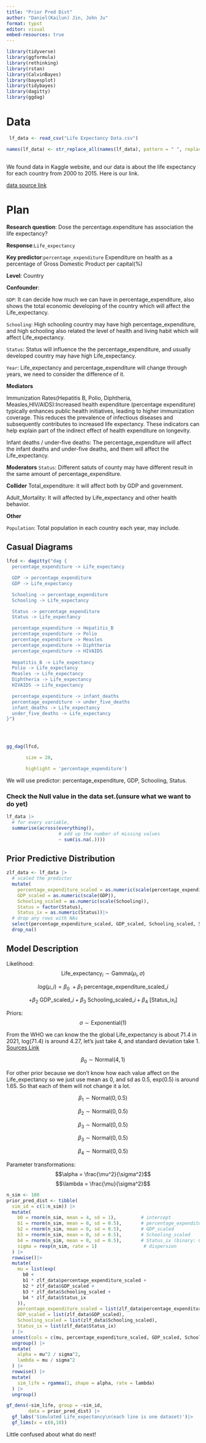 ```yaml
---
title: "Prior Pred Dist"
author: "Daniel(Kailun) Jin, John Ju"
format: typst
editor: visual
embed-resources: true
---
```


```r
library(tidyverse)
library(ggformula)
library(rethinking)
library(rstan)
library(CalvinBayes)
library(bayesplot)
library(tidybayes)
library(dagitty)
library(ggdag)
```

# Data

```r
 lf_data <- read_csv("Life Expectancy Data.csv")

names(lf_data) <- str_replace_all(names(lf_data), pattern = " ", replacement = "_")
  
```

We found data in Kaggle website, and our data is about the life expectancy for each country from 2000 to 2015. Here is our link.

[data source link](https://www.kaggle.com/datasets/kumarajarshi/life-expectancy-who?resource=download)

# Plan

**Research question**: Dose the percentage.expenditure has association the life expectancy?

**Response**:`Life_expectancy`

**Key predictor**:`percentage_expenditure` Expenditure on health as a percentage of Gross Domestic Product per capital(%)

**Level**: Country

**Confounder**:

`GDP`: It can decide how much we can have in percentage_expenditure, also shows the total economic developing of the country which will affect the Life_expectancy.

`Schooling`: High schooling country may have high percentage_expenditure, and high schooling also related the level of health and living habit which will affect Life_expectancy.

`Status`: Status will influence the the percentage_expenditure, and usually developed country may have high Life_expectancy.

`Year`: Life_expectancy and percentage_expenditure will change through years, we need to consider the difference of it.

**Mediators**

Immunization Rates(Hepatitis B, Polio, Diphtheria, Measles,HIV/AIDS):Increased health expenditure (percentage expenditure) typically enhances public health initiatives, leading to higher immunization coverage. This reduces the prevalence of infectious diseases and subsequently contributes to increased life expectancy. These indicators can help explain part of the indirect effect of health expenditure on longevity.

Infant deaths / under-five deaths: The percentage_expenditure will affect the infant deaths and under-five deaths, and them will affect the Life_expectancy.

**Moderators** `Status`: Different satuts of county may have different result in the same amount of percentage_expenditure.

**Collider** Total_expenditure: it will affect both by GDP and government.

Adult_Mortality: It will affected by Life_expectancy and other health behavior.

**Other**

`Population`: Total population in each country each year, may include.

## Casual Diagrams

```r
lfcd <- dagitty("dag {
  percentage_expenditure -> Life_expectancy

  GDP -> percentage_expenditure
  GDP -> Life_expectancy

  Schooling -> percentage_expenditure
  Schooling -> Life_expectancy

  Status -> percentage_expenditure
  Status -> Life_expectancy

  percentage_expenditure -> Hepatitis_B
  percentage_expenditure -> Polio
  percentage_expenditure -> Measles
  percentage_expenditure -> Diphtheria
  percentage_expenditure -> HIVAIDS
  
  Hepatitis_B -> Life_expectancy
  Polio -> Life_expectancy
  Measles -> Life_expectancy
  Diphtheria -> Life_expectancy
  HIVAIDS -> Life_expectancy

  percentage_expenditure -> infant_deaths
  percentage_expenditure -> under_five_deaths
  infant_deaths -> Life_expectancy
  under_five_deaths -> Life_expectancy
}")


 

gg_dag(lfcd,

       size = 20,

       highlight = 'percentage_expenditure')

```

We will use predictor: percentage_expenditure, GDP, Schooling, Status.

### Check the Null value in the data set.(unsure what we want to do yet)

```r
lf_data |>
  # for every variable,
  summarise(across(everything(),
                   # add up the number of missing values
                   ~ sum(is.na(.))))
```

## Prior Predictive Distribution

```r
zlf_data <- lf_data |>
  # scaled the predictor
  mutate(
    percentage_expenditure_scaled = as.numeric(scale(percentage_expenditure)),
    GDP_scaled = as.numeric(scale(GDP)),
    Schooling_scaled = as.numeric(scale(Schooling)),
    Status = factor(Status),
    Status_ix = as.numeric(Status))|>
  # drop any rows with NAs
  select(percentage_expenditure_scaled, GDP_scaled, Schooling_scaled, Status, Status_ix)|>
  drop_na()
```

## Model Description

Likelihood: $$\text{Life_expectancy}_i \sim \text{Gamma}(\mu_i, \sigma)$$

$$log(\mu\_i) = \beta_0\ + \beta_1\ \text{percentage_expenditure_scaled}\_i$$

$$ + \beta_2\ \text{GDP_scaled}\_i + \beta_3\ \text{Schooling_scaled}\_i + \beta_4\ [\text{Status_ix}_i]$$

Priors: $$ \sigma \sim \text{Exponential}(1)$$

From the WHO we can know the the global Life_expectancy is about 71.4 in 2021, log(71.4) is around 4.27, let's just take 4, and standard deviation take 1. [Sources Link](https://www.who.int/data/gho/data/themes/mortality-and-global-health-estimates/ghe-life-expectancy-and-healthy-life-expectancy)

$$ \beta_0 \sim \text{Normal}(4, 1) $$

For other prior because we don't know how each value affect on the Life_expectancy so we just use mean as 0, and sd as 0.5, exp(0.5) is around 1.65. So that each of them will not change it a lot.

$$ \beta_1 \sim \text{Normal}(0, 0.5) $$

$$ \beta_2 \sim \text{Normal}(0, 0.5) $$

$$ \beta_3 \sim \text{Normal}(0, 0.5) $$

$$ \beta_3 \sim \text{Normal}(0, 0.5) $$

$$ \beta_4 \sim \text{Normal}(0, 0.5) $$

Parameter transformations: $$\alpha = \frac{\mu^2}{\sigma^2}$$ $$\lambda = \frac{\mu}{\sigma^2}$$

```r
n_sim <- 100 
prior_pred_dist <- tibble(
  sim_id = c(1:n_sim)) |>
  mutate(
    b0 = rnorm(n_sim, mean = 4, sd = 1),         # intercept
    b1 = rnorm(n_sim, mean = 0, sd = 0.5),       # percentage_expenditure_scaled\
    b2 = rnorm(n_sim, mean = 0, sd = 0.5),       # GDP_scaled
    b3 = rnorm(n_sim, mean = 0, sd = 0.5),       # Schooling_scaled
    b4 = rnorm(n_sim, mean = 0, sd = 0.5),       # Status_ix (binary: 0 or 1)
    sigma = rexp(n_sim, rate = 1)                 # dispersion
  ) |>
  rowwise()|>
  mutate(
    mu = list(exp(
      b0 +
      b1 * zlf_data$percentage_expenditure_scaled +
      b2 * zlf_data$GDP_scaled +
      b3 * zlf_data$Schooling_scaled +
      b4 * zlf_data$Status_ix
    )),
    percentage_expenditure_scaled = list(zlf_data$percentage_expenditure_scaled),
    GDP_scaled = list(zlf_data$GDP_scaled),
    Schooling_scaled = list(zlf_data$Schooling_scaled),
    Status_ix = list(zlf_data$Status_ix)
  ) |>
  unnest(cols = c(mu, percentage_expenditure_scaled, GDP_scaled, Schooling_scaled, Status_ix)) |>
  ungroup() |>
  mutate(
    alpha = mu^2 / sigma^2,
    lambda = mu / sigma^2
  ) |>
  rowwise() |>
  mutate(
    sim_life = rgamma(1, shape = alpha, rate = lambda)
  ) |>
  ungroup()
```

```r
gf_dens(~sim_life, group = ~sim_id, 
        data = prior_pred_dist) |>
  gf_labs('Simulated Life_expectancy\n(each line is one dataset)')|>
  gf_lims(x = c(0,10))
```

Little confused about what do next!
